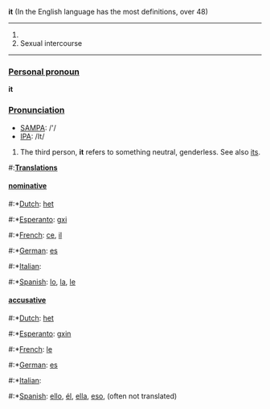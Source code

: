 '''it''' (In the English language has the most definitions, over 48)
----

#
#Sexual intercourse

----

===[[Personal pronoun]]===
'''it'''

===[[Pronunciation]]===
*[[w:SAMPA|SAMPA]]: /'/
*[[w:IPA|IPA]]: /It/

# The third person, '''it''' refers to something neutral, genderless. See also [[its]].

#:'''[[Translation]]s'''

====[[nominative]]====

#:*[[Dutch]]: [[het]]
#:*[[Esperanto]]: [[gxi]]
#:*[[French]]: [[ce]], [[il]]
#:*[[German]]: [[es]]
#:*[[Italian]]: [[]]
#:*[[Spanish]]: [[lo]], [[la]], [[le]]

====[[accusative]]====

#:*[[Dutch]]: [[het]]
#:*[[Esperanto]]: [[gxin]]
#:*[[French]]: [[le]]
#:*[[German]]: [[es]]
#:*[[Italian]]: [[]]
#:*[[Spanish]]: [[ello]], [[él]], [[ella]], [[eso]], (often not translated)